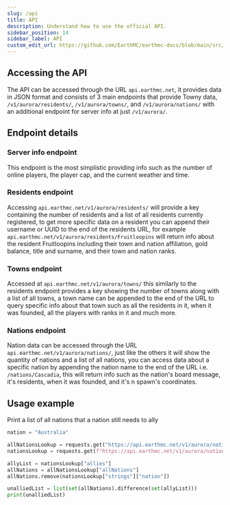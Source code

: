 ```yaml
---
slug: /api
title: API
description: Understand how to use the official API.
sidebar_position: 14
sidebar_label: API
custom_edit_url: https://github.com/EarthMC/earthmc-docs/blob/main/src/docs/api.mdx
---
```

## Accessing the API
The API can be accessed through the URL `api.earthmc.net`, it provides data in JSON format and consists of 3 main endpoints that provide Towny data, `/v1/aurora/residents/`, `/v1/aurora/towns/`, and `/v1/aurora/nations/` with an additional endpoint for server info at just `/v1/aurora/`.

## Endpoint details
### Server info endpoint
This endpoint is the most simplistic providing info such as the number of online players, the player cap, and the current weather and time.

### Residents endpoint
Accessing `api.earthmc.net/v1/aurora/residents/` will provide a key containing the number of residents and a list of all residents currently registered, to get more specific data on a resident you can append their username or UUID to the end of the residents URL, for example `api.earthmc.net/v1/aurora/residents/Fruitloopins` will return info about the resident Fruitloopins including their town and nation affiliation, gold balance, title and surname, and their town and nation ranks.

### Towns endpoint
Accessed at `api.earthmc.net/v1/aurora/towns/` this similarly to the residents endpoint provides a key showing the number of towns along with a list of all towns, a town name can be appended to the end of the URL to query specific info about that town such as all the residents in it, when it was founded, all the players with ranks in it and much more.

### Nations endpoint
Nation data can be accessed through the URL `api.earthmc.net/v1/aurora/nations/`, just like the others it will show the quantity of nations and a list of all nations, you can access data about a specific nation by appending the nation name to the end of the URL i.e. `/nations/Cascadia`, this will return info such as the nation's board message, it's residents, when it was founded, and it's n spawn's coordinates.

## Usage example

Print a list of all nations that a nation still needs to ally
```py
nation = "Australia"

allNationsLookup = requests.get("https://api.earthmc.net/v1/aurora/nations/").json()
nationsLookup = requests.get(f"https://api.earthmc.net/v1/aurora/nations/{nation}").json()

allyList = nationsLookup["allies"]
allNations = allNationsLookup["allNations"]
allNations.remove(nationsLookup["strings"]["nation"])

unalliedList = list(set(allNations).difference(set(allyList)))
print(unalliedList)
```
